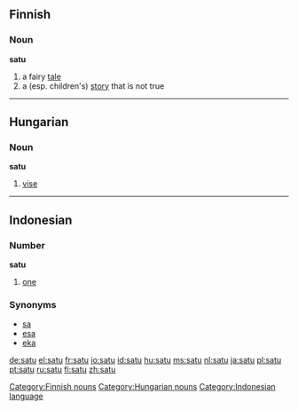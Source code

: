 ==Finnish==
===Noun===
'''satu'''

# a fairy [[tale]]
# a (esp. children's) [[story]] that is not true

[[Category:Finnish nouns]]

----

==Hungarian==
===Noun===
'''satu'''

# [[vise]]

[[Category:Hungarian nouns]]

----

==Indonesian==
===Number===
'''satu'''

# [[one]]

===Synonyms===
* [[sa]]
* [[esa]]
* [[eka]]

[[Category:Indonesian language]]

[[de:satu]]
[[el:satu]]
[[fr:satu]]
[[io:satu]]
[[id:satu]]
[[hu:satu]]
[[ms:satu]]
[[nl:satu]]
[[ja:satu]]
[[pl:satu]]
[[pt:satu]]
[[ru:satu]]
[[fi:satu]]
[[zh:satu]]